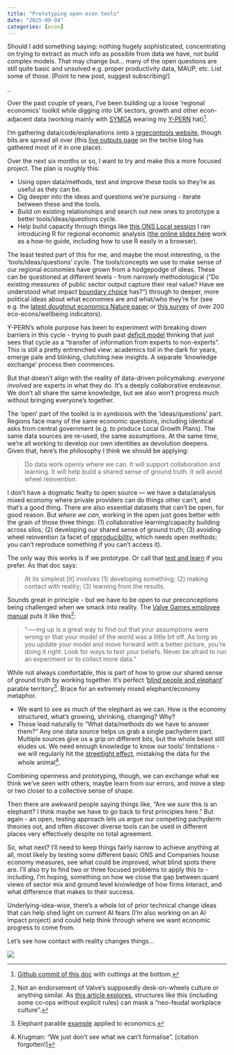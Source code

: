 ```yaml
---
title: "Prototyping open econ tools"
date: "2025-09-04"
categories: [econ]
---
```


Should I add something saying: nothing hugely sophisticated, concentrating on trying to extract as much info as possible from data we have, not build complex models. That may change but... many of the open questions are still quite basic and unsolved e.g. proper productivity data, MAUP, etc. List some of those. [Point to new post, suggest subscribing!]

..

Over the past couple of years, I've been building up a loose 'regional economics' toolkit while digging into UK sectors, growth and other econ-adjacent data (working mainly with [SYMCA](https://www.southyorkshire-ca.gov.uk/) wearing my [Y-PERN](https://y-pern.org.uk/) hat)[^githublink].

I'm gathering data/code/explanations onto a [regecontools website](https://danolner.github.io/RegionalEconomicTools/), though bits are spread all over (this [live outputs page](https://danolner.github.io/posts/outputs_livelist/) on the techie blog has gathered most of it in one place).

Over the next six months or so, I want to try and make this a more focused project. The plan is roughly this:

* Using open data/methods, test and improve these tools so they're as useful as they can be.
* Dig deeper into the ideas and questions we're pursuing - iterate between these and the tools.
* Build on existing relationships and search out new ones to prototype a better tools/ideas/questions cycle.
* Help build capacity through things like [this ONS Local session](https://vimeo.com/user99857619/review/1103090076/32e50123d2) I ran introducing R for regional economic analysis ([the online slides here](https://danolner.github.io/RegionalEconomicTools/R_regecon_taster_2025_revealjs.html#/title-slide) work as a how-to guide, including how to use R easily in a browser).

The least tested part of this for me, and maybe the most interesting, is the 'tools/ideas/questions' cycle. The tools/concepts we use to make sense of our regional economies have grown from a hodgepodge of ideas. These can be questioned at different levels - from narrowly methodological ("Do existing measures of public sector output capture their real value? Have we understood what impact [boundary choice](https://en.wikipedia.org/wiki/Modifiable_areal_unit_problem) has?") through to deeper, more political ideas about what economies are and what/who they're for (see e.g. the [latest doughnut economics Nature paper](https://www.nature.com/articles/s41586-025-09385-1) or [this survey](https://www.sciencedirect.com/science/article/pii/S1470160X25010088?via%3Dihub#b0125) of over 200 eco-econs/wellbeing indicators).

Y-PERN's whole purpose has been to experiment with breaking down barriers in this cycle - trying to push past [deficit model](https://en.wikipedia.org/wiki/Information_deficit_model) thinking that just sees that cycle as a “transfer of information from experts to non-experts”. This is still a pretty entrenched view: academics toil in the dark for years, emerge pale and blinking, clutching new insights. A separate 'knowledge exchange' process then commences.

But that doesn't align with the reality of data-driven policymaking: *everyone involved* are experts in what they do. It's a deeply collaborative endeavour. We don’t all share the same knowledge, but we also won’t progress much without bringing everyone’s together.

The 'open' part of the toolkit is in symbiosis with the 'ideas/questions' part. Regions face many of the same economic questions, including identical asks from central government (e.g. to produce Local Growth Plans). The same data sources are re-used, the same assumptions. At the same time, we're all working to develop our own identities as devolution deepens. Given that, here's the philosophy I think we should be applying: 

> Do data work openly where we can. It will support collaboration and learning. It will help build a shared sense of ground truth. It will avoid wheel reinvention.

I don’t have a dogmatic fealty to open source — we have a data/analysis mixed economy where private providers can do things other can’t, and that's a good thing. There are also essential datasets that can't be open, for good reason. But *where we can*, working in the open just goes better with the grain of those three things: (1) collaborative learning/capacity building across silos; (2) developing our shared sense of ground truth; (3) avoiding wheel reinvention (a facet of [reproducibility](https://www.ukrn.org/), which needs open methods; you can’t reproduce something if you can’t access it).

The only way this works is if we prototype. Or call that [test and learn](https://www.bi.team/publications/test-and-learn-a-playbook-for-mission-driven-government/) if you prefer. As that doc says:

> At its simplest [it] involves (1) developing something; (2) making contact with reality; (3) learning from the results.

Sounds great in principle - but we have to be open to our preconceptions being challenged when we smack into reality. The [Valve Games employee manual](https://cdn.fastly.steamstatic.com/apps/valve/Valve_NewEmployeeHandbook.pdf) puts it like this[^valvenope]:

> “-----ing up is a great way to find out that your assumptions were wrong or that your model of the world was a little bit off. As long as you update your model and move forward with a better picture, you’re doing it right. Look for ways to test your beliefs. Never be afraid to run an experiment or to collect more data.”

While not always comfortable, this is part of how to grow our shared sense of ground truth by working together. It's perfect '[blind people and elephant](https://en.wikipedia.org/wiki/Blind_men_and_an_elephant)' parable territory[^econelephant]. Brace for an extremely mixed elephant/economy metaphor.

* We want to see as much of the elephant as we can. How is the economy structured, what's growing, shrinking, changing? Why? 
* Those lead naturally to “What data/methods do we have to answer them?” Any one data source helps us grab a single pachyderm part. Multiple sources give us a grip on different bits, but the whole beast still eludes us. We need enough knowledge to know our tools' limitations - we will regularly hit the [streetlight effect](https://en.wikipedia.org/wiki/Streetlight_effect), mistaking the data for the whole animal[^krug].

Combining openness and prototyping, though, we can exchange what we think we've seen with others, maybe learn from our errors, and move a step or two closer to a collective sense of shape.

Then there are awkward people saying things like, "Are we *sure* this is an elephant? I think maybe we have to go back to first principles here." But again - an open, testing approach lets us argue our competing pachyderm theories out, and often discover diverse tools can be used in different places very effectively despite no total agreement.

So, what next? I'll need to keep things fairly narrow to achieve anything at all, most likely by testing some different basic ONS and Companies house economy measures, see what could be improved, what blind spots there are. I'll also try to find two or three focused problems to apply this to - including, I'm hoping, something on how we close the gap between quant views of sector mix and ground level knowledge of how firms interact, and what difference that makes to their success. 

Underlying-idea-wise, there's a whole lot of prior technical change ideas that can help shed light on current AI fears (I'm also working on an AI impact project) and could help think through where we want economic progress to come from.

Let's see how contact with reality changes things...

[^githublink]: [Github commit of this doc](https://github.com/DanOlner/coveredinbees/blob/831f2cde89f016bf81fa550c9b6202f7c718613a/posts/open_econtools/index.qmd) with cuttings at the bottom.
[^econelephant]: Elephant parable [example](https://jetzek.wordpress.com/2016/07/19/first-blog-post/) applied to economics. 
[^krug]: Krugman: "We just don't see what we can't formalise". [citation forgotten!]
[^valvenope]: Not an endorsement of Valve's supposedly desk-on-wheels culture or anything similar. As [this article explores](https://www.theguardian.com/commentisfree/2018/jul/30/no-bosses-managers-flat-hierachy-workplace-tech-hollywood), structures like this (including some co-ops without explicit rules) can mask a "neo-feudal workplace culture".

![](Blind_men_and_elephant.jpg)